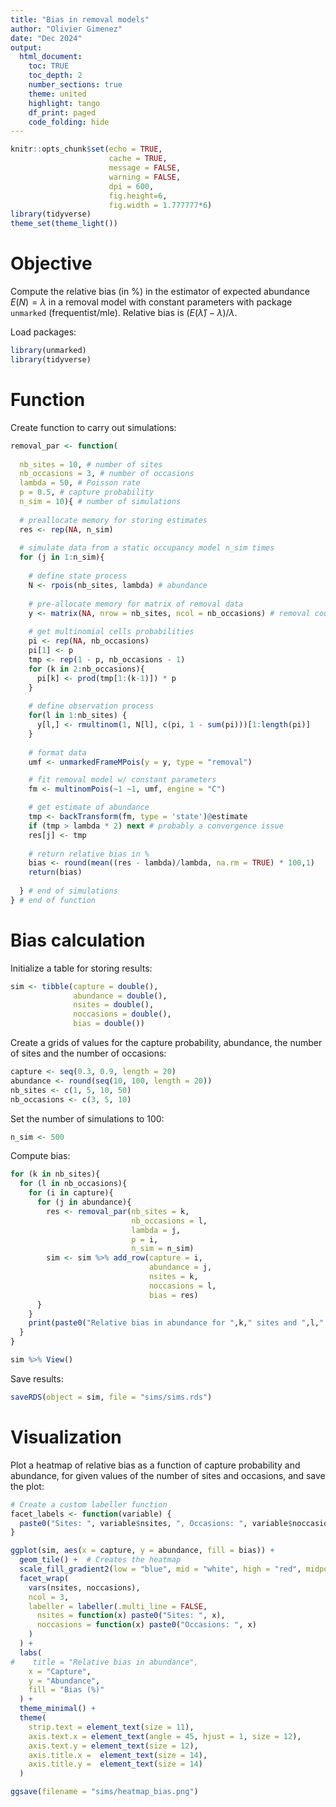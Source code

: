 ```yaml
---
title: "Bias in removal models"
author: "Olivier Gimenez"
date: "Dec 2024"
output: 
  html_document:
    toc: TRUE
    toc_depth: 2
    number_sections: true
    theme: united
    highlight: tango
    df_print: paged
    code_folding: hide
---
```


```r
knitr::opts_chunk$set(echo = TRUE, 
                      cache = TRUE, 
                      message = FALSE, 
                      warning = FALSE, 
                      dpi = 600, 
                      fig.height=6, 
                      fig.width = 1.777777*6)
library(tidyverse)
theme_set(theme_light())
```

# Objective

Compute the relative bias (in %) in the estimator of expected abundance $E(N) = \lambda$ in a removal model with constant parameters with package `unmarked` (frequentist/mle). Relative bias is $(E(\hat \lambda) - \lambda)/\lambda$.

Load packages:

```r
library(unmarked)
library(tidyverse)
```

# Function

Create function to carry out simulations:

```r
removal_par <- function(
    
  nb_sites = 10, # number of sites
  nb_occasions = 3, # number of occasions
  lambda = 50, # Poisson rate 
  p = 0.5, # capture probability
  n_sim = 10){ # number of simulations
  
  # preallocate memory for storing estimates
  res <- rep(NA, n_sim)
  
  # simulate data from a static occupancy model n_sim times
  for (j in 1:n_sim){
    
    # define state process
    N <- rpois(nb_sites, lambda) # abundance
    
    # pre-allocate memory for matrix of removal data
    y <- matrix(NA, nrow = nb_sites, ncol = nb_occasions) # removal counts
    
    # get multinomial cells probabilities
    pi <- rep(NA, nb_occasions)
    pi[1] <- p
    tmp <- rep(1 - p, nb_occasions - 1)
    for (k in 2:nb_occasions){
      pi[k] <- prod(tmp[1:(k-1)]) * p
    }
    
    # define observation process
    for(l in 1:nb_sites) {
      y[l,] <- rmultinom(1, N[l], c(pi, 1 - sum(pi)))[1:length(pi)]
    }
    
    # format data
    umf <- unmarkedFrameMPois(y = y, type = "removal")

    # fit removal model w/ constant parameters
    fm <- multinomPois(~1 ~1, umf, engine = "C")

    # get estimate of abundance
    tmp <- backTransform(fm, type = 'state')@estimate
    if (tmp > lambda * 2) next # probably a convergence issue
    res[j] <- tmp
    
    # return relative bias in %
    bias <- round(mean((res - lambda)/lambda, na.rm = TRUE) * 100,1)
    return(bias)
    
  } # end of simulations
} # end of function
```

# Bias calculation

Initialize a table for storing results:

```r
sim <- tibble(capture = double(), 
              abundance = double(),
              nsites = double(),
              noccasions = double(),
              bias = double())
```

Create a grids of values for the capture probability, abundance, the number of sites and the number of occasions:

```r
capture <- seq(0.3, 0.9, length = 20)
abundance <- round(seq(10, 100, length = 20))
nb_sites <- c(1, 5, 10, 50)
nb_occasions <- c(3, 5, 10)
```

Set the number of simulations to 100:

```r
n_sim <- 500
```

Compute bias:

```r
for (k in nb_sites){
  for (l in nb_occasions){
    for (i in capture){
      for (j in abundance){
        res <- removal_par(nb_sites = k,
                           nb_occasions = l,
                           lambda = j,
                           p = i,
                           n_sim = n_sim)
        sim <- sim %>% add_row(capture = i,
                               abundance = j,
                               nsites = k,
                               noccasions = l,
                               bias = res)
      }
    }
    print(paste0("Relative bias in abundance for ",k," sites and ",l," occasions: done"))
  }
}
```

```r
sim %>% View()
```

Save results:

```r
saveRDS(object = sim, file = "sims/sims.rds")
```

# Visualization

Plot a heatmap of relative bias as a function of capture probability and abundance, for given values of the number of sites and occasions, and save the plot:

```r
# Create a custom labeller function
facet_labels <- function(variable) {
  paste0("Sites: ", variable$nsites, ", Occasions: ", variable$noccasions)
}

ggplot(sim, aes(x = capture, y = abundance, fill = bias)) +
  geom_tile() +  # Creates the heatmap
  scale_fill_gradient2(low = "blue", mid = "white", high = "red", midpoint = 0) +
  facet_wrap(
    vars(nsites, noccasions),
    ncol = 3,
    labeller = labeller(.multi_line = FALSE, 
      nsites = function(x) paste0("Sites: ", x),
      noccasions = function(x) paste0("Occasions: ", x)
    )
  ) +  
  labs(
#    title = "Relative bias in abundance",
    x = "Capture",
    y = "Abundance",
    fill = "Bias (%)"
  ) +
  theme_minimal() +
  theme(
    strip.text = element_text(size = 11),  
    axis.text.x = element_text(angle = 45, hjust = 1, size = 12), 
    axis.text.y = element_text(size = 12),
    axis.title.x =  element_text(size = 14),
    axis.title.y =  element_text(size = 14)
  )
```

```r
ggsave(filename = "sims/heatmap_bias.png")
```


